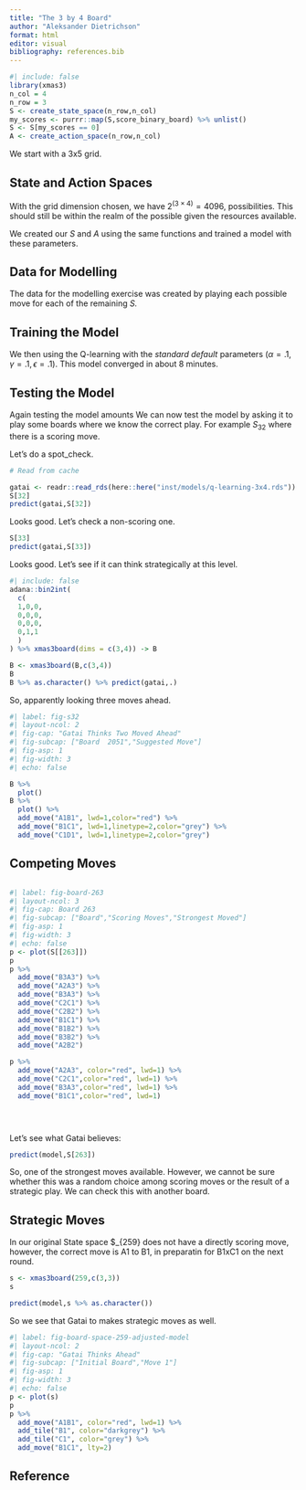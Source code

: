 ```yaml
---
title: "The 3 by 4 Board"
author: "Aleksander Dietrichson"
format: html
editor: visual
bibliography: references.bib
---
```


```r
#| include: false
library(xmas3)
n_col = 4
n_row = 3
S <- create_state_space(n_row,n_col)
my_scores <- purrr::map(S,score_binary_board) %>% unlist()
S <- S[my_scores == 0] 
A <- create_action_space(n_row,n_col)
```

We start with a 3x5 grid.

## State and Action Spaces

With the grid dimension chosen, we have $2^{(3\times4)}=4096$, possibilities. This should still be within the realm of the possible given the resources available.

We created our $S$ and $A$ using the same functions and trained a model with these parameters.

## Data for Modelling

The data for the modelling exercise was created by playing each possible move for each of the remaining *S.*

## Training the Model

We then using the Q-learning with the *standard default* parameters ($\alpha=.1,\gamma=.1, \epsilon=.1$). This model converged in about 8 minutes.

## Testing the Model

Again testing the model amounts We can now test the model by asking it to play some boards where we know the correct play. For example $S_{32}$ where there is a scoring move.

Let's do a spot_check.

```r
# Read from cache

gatai <- readr::read_rds(here::here("inst/models/q-learning-3x4.rds"))
S[32]
predict(gatai,S[32])
```

Looks good. Let's check a non-scoring one.

```r
S[33]
predict(gatai,S[33])
```

Looks good. Let's see if it can think strategically at this level.

```r
#| include: false
adana::bin2int(
  c(
  1,0,0,
  0,0,0,
  0,0,0,
  0,1,1
  )
) %>% xmas3board(dims = c(3,4)) -> B
```

```r
B <- xmas3board(B,c(3,4))
B
B %>% as.character() %>% predict(gatai,.)
```

So, apparently looking three moves ahead.

```r
#| label: fig-s32 
#| layout-ncol: 2
#| fig-cap: "Gatai Thinks Two Moved Ahead"
#| fig-subcap: ["Board  2051","Suggested Move"]
#| fig-asp: 1
#| fig-width: 3
#| echo: false

B %>% 
  plot()
B %>% 
  plot() %>% 
  add_move("A1B1", lwd=1,color="red") %>% 
  add_move("B1C1", lwd=1,linetype=2,color="grey") %>% 
  add_move("C1D1", lwd=1,linetype=2,color="grey")

```

## Competing Moves

```r

```

```r
#| label: fig-board-263 
#| layout-ncol: 3
#| fig-cap: Board 263
#| fig-subcap: ["Board","Scoring Moves","Strongest Moved"]
#| fig-asp: 1
#| fig-width: 3
#| echo: false
p <- plot(S[[263]])
p
p %>% 
  add_move("B3A3") %>% 
  add_move("A2A3") %>% 
  add_move("B3A3") %>% 
  add_move("C2C1") %>% 
  add_move("C2B2") %>% 
  add_move("B1C1") %>% 
  add_move("B1B2") %>% 
  add_move("B3B2") %>% 
  add_move("A2B2")

p %>% 
  add_move("A2A3", color="red", lwd=1) %>% 
  add_move("C2C1",color="red", lwd=1) %>% 
  add_move("B3A3",color="red", lwd=1) %>% 
  add_move("B1C1",color="red", lwd=1)
  




```

Let's see what Gatai believes:

```r
predict(model,S[263])
```

So, one of the strongest moves available. However, we cannot be sure whether this was a random choice among scoring moves or the result of a strategic play. We can check this with another board.

## Strategic Moves

In our original State space \$\_{259} does not have a directly scoring move, however, the correct move is A1 to B1, in preparatin for B1xC1 on the next round.

```r
s <- xmas3board(259,c(3,3))
s
```

```r
predict(model,s %>% as.character())
```

So we see that Gatai to makes strategic moves as well.

```r
#| label: fig-board-space-259-adjusted-model  
#| layout-ncol: 2
#| fig-cap: "Gatai Thinks Ahead"
#| fig-subcap: ["Initial Board","Move 1"]
#| fig-asp: 1
#| fig-width: 3
#| echo: false
p <- plot(s)
p
p %>% 
  add_move("A1B1", color="red", lwd=1) %>% 
  add_tile("B1", color="darkgrey") %>% 
  add_tile("C1", color="grey") %>% 
  add_move("B1C1", lty=2)

```

## Reference
